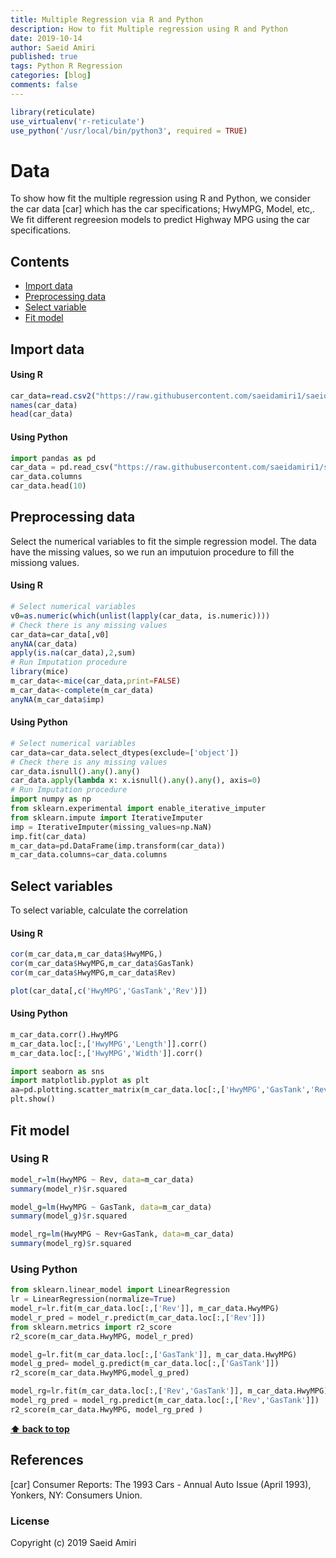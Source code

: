 ```yaml
---
title: Multiple Regression via R and Python
description: How to fit Multiple regression using R and Python
date: 2019-10-14
author: Saeid Amiri
published: true
tags: Python R Regression
categories: [blog]
comments: false
---
```


```r
library(reticulate)
use_virtualenv('r-reticulate')
use_python('/usr/local/bin/python3', required = TRUE)
```

# Data 
To show how fit the multiple regression using R and Python, we consider the car data [car] which has the car specifications; HwyMPG, Model, etc,. We fit different regreesion models to predict Highway MPG using the car specifications.

## Contents
- [Import data](#import-data)
- [Preprocessing data](#preprocessing-data)
- [Select variable](#select-variables)
- [Fit model ](#fit-model )

## Import data
#### Using R
```R
car_data=read.csv2("https://raw.githubusercontent.com/saeidamiri1/saeidamiri1.github.io/master/public/data/cardata.csv")
names(car_data)
head(car_data)
```

#### Using Python
```python
import pandas as pd
car_data = pd.read_csv("https://raw.githubusercontent.com/saeidamiri1/saeidamiri1.github.io/master/public/data/cardata.csv", delimiter=";", decimal=",")
car_data.columns
car_data.head(10)
```

## Preprocessing data
Select the numerical variables to fit the simple regression model. The data have the missing values, so we run an imputuion procedure to fill the missiong values.

#### Using R
```R
# Select numerical variables
v0=as.numeric(which(unlist(lapply(car_data, is.numeric))))
# Check there is any missing values 
car_data=car_data[,v0]
anyNA(car_data)
apply(is.na(car_data),2,sum)
# Run Imputation procedure
library(mice)
m_car_data<-mice(car_data,print=FALSE)
m_car_data<-complete(m_car_data)
anyNA(m_car_data$imp)
```
#### Using Python
```python
# Select numerical variables
car_data=car_data.select_dtypes(exclude=['object'])
# Check there is any missing values 
car_data.isnull().any().any()
car_data.apply(lambda x: x.isnull().any().any(), axis=0)
# Run Imputation procedure
import numpy as np
from sklearn.experimental import enable_iterative_imputer
from sklearn.impute import IterativeImputer
imp = IterativeImputer(missing_values=np.NaN)
imp.fit(car_data)
m_car_data=pd.DataFrame(imp.transform(car_data))
m_car_data.columns=car_data.columns
```

## Select variables
To select variable, calculate the correlation

#### Using R
```R
cor(m_car_data,m_car_data$HwyMPG,)
cor(m_car_data$HwyMPG,m_car_data$GasTank)
cor(m_car_data$HwyMPG,m_car_data$Rev)

plot(car_data[,c('HwyMPG','GasTank','Rev')])
```

#### Using Python
```python
m_car_data.corr().HwyMPG
m_car_data.loc[:,['HwyMPG','Length']].corr()
m_car_data.loc[:,['HwyMPG','Width']].corr()

import seaborn as sns
import matplotlib.pyplot as plt
aa=pd.plotting.scatter_matrix(m_car_data.loc[:,['HwyMPG','GasTank','Rev']])
plt.show()
```

## Fit model
### Using R
```R
model_r=lm(HwyMPG ~ Rev, data=m_car_data)
summary(model_r)$r.squared

model_g=lm(HwyMPG ~ GasTank, data=m_car_data)
summary(model_g)$r.squared

model_rg=lm(HwyMPG ~ Rev+GasTank, data=m_car_data)
summary(model_rg)$r.squared
```

### Using Python
```python
from sklearn.linear_model import LinearRegression
lr = LinearRegression(normalize=True)
model_r=lr.fit(m_car_data.loc[:,['Rev']], m_car_data.HwyMPG)
model_r_pred = model_r.predict(m_car_data.loc[:,['Rev']])
from sklearn.metrics import r2_score
r2_score(m_car_data.HwyMPG, model_r_pred)

model_g=lr.fit(m_car_data.loc[:,['GasTank']], m_car_data.HwyMPG)
model_g_pred= model_g.predict(m_car_data.loc[:,['GasTank']])
r2_score(m_car_data.HwyMPG,model_g_pred)

model_rg=lr.fit(m_car_data.loc[:,['Rev','GasTank']], m_car_data.HwyMPG)
model_rg_pred = model_rg.predict(m_car_data.loc[:,['Rev','GasTank']])
r2_score(m_car_data.HwyMPG, model_rg_pred )
```


**[⬆ back to top](#contents)**

## References

[car] Consumer Reports: The 1993 Cars - Annual Auto Issue (April 1993), Yonkers, NY: Consumers Union.

### License
Copyright (c) 2019 Saeid Amiri

